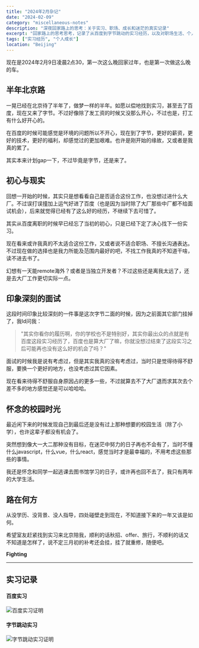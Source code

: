 ```yaml
---
title: "2024年2月杂记"
date: "2024-02-09"
category: "miscellaneous-notes"
description: "深夜回家路上的思考：关于实习、职场、成长和迷茫的真实记录"
excerpt: "回家路上的思考思考，记录了从百度到字节跳动的实习经历，以及对职场生活、个人成长和未来方向的深度反思。一个年轻人在大厂实习路上的真实感悟。"
tags: ["实习经历", "个人成长"]
location: "Beijing"
---
```


现在是2024年2月9日凌晨2点30，第一次这么晚回家过年，也是第一次做这么晚的车。

## 半年北京路

一晃已经在北京待了半年了，做梦一样的半年。如愿以偿地找到实习，甚至去了百度，现在又来了字节。不过好像除了发工资的时候又没那么开心，不过也是，打工有什么好开心的。

在百度的时候可能感觉是环境的问题所以不开心，现在到了字节，更好的薪资，更好的技术，更好的福利，却感觉过的更加艰难。也许是刚开始的缘故，又或者是我真的累了。

其实本来计划gap一下，不过毕竟是字节，还是来了。

## 初心与现实

回想一开始的时候，其实只是想看看自己是否适合这份工作，也没想过进什么大厂。不过误打误撞加上运气好进了百度（也是因为当时除了大厂那些中厂都不给面试机会），后来就觉得已经有了这么好的经历，不继续下去可惜了。

其实从百度离职的时候早已经忘了当初的初心，只是已经下定了决心找下一份实习。

现在看来或许我真的不太适合这份工作，又或者说不适合职场、不擅长沟通表达。不过现在做的选择也是我力所能及范围内最好的吧，不找工作我真的不知道干啥，读不进去书了。

幻想有一天能remote海外？或者是当独立开发者？不过这些还是离我太远了，还是去大厂工作更切实际一点。

## 印象深刻的面试

这段时间印象比较深刻的一件事是这次字节二面的时候，因为之前面其它部门挂掉了，我ld问我：

> "其实你看你的履历啊，你的学校也不是特别好，其实你最出众的点就是有百度这段实习经历了，百度也是算大厂了嘛，你就没想过结束了这段实习之后可能再也没有这么好的机会了吗？"

面试的时候我是说有考虑过，但是其实我真的没有考虑过，当时只是觉得待得不舒服，要换一个更好的地方，也没考虑过其它因素。

现在看来待得不舒服自身原因占的更多一些，不过就算去不了大厂退而求其次去个差不多的地方感觉还是可以哈哈哈。

## 怀念的校园时光

最近闲下来的时候发现自己到最后还是没有过上那种想要的校园生活（除了小学），也许这辈子都没有机会了。

突然想到像大一大二那种没有目标，在迷茫中努力的日子再也不会有了，当时不懂什么javascript，什么vue，什么react，感觉当时才是最幸福的，不用考虑这些那些的事情。

我还是怀念和同学一起逃课去图书馆学习的日子，或许再也回不去了，我只有两年的大学生活。

## 路在何方

从没学历、没背景、没人指导，四处碰壁走到现在，不知道接下来的一年又该是如何。

希望室友赶紧找到实习来北京陪我，顺利的话秋招、offer、旅行，不顺利的话又不知道是怎样了，说不定三月初的补考还会挂，挂了就重修，随便吧。

**Fighting**

---

## 实习记录

<div style={{ display: 'flex', gap: '20px', justifyContent: 'center', alignItems: 'center', flexWrap: 'wrap', marginTop: '20px' }}>
  <div style={{ textAlign: 'center' }}>
    <h4 style={{ marginBottom: '10px', fontSize: '16px' }}>百度实习</h4>
    <img src="/baiduIntern.jpeg" alt="百度实习证明" style={{ width: '400px', height: 'auto', borderRadius: '8px', boxShadow: '0 4px 8px rgba(0,0,0,0.1)' }} />
  </div>
  <div style={{ textAlign: 'center' }}>
    <h4 style={{ marginBottom: '10px', fontSize: '16px' }}>字节跳动实习</h4>
    <img src="/bytedanceIntern.jpeg" alt="字节跳动实习证明" style={{ width: '300px', height: 'auto', borderRadius: '8px', boxShadow: '0 4px 8px rgba(0,0,0,0.1)' }} />
  </div>
</div>